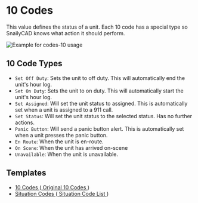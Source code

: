# 10 Codes

This value defines the status of a unit. Each 10 code has a special type so SnailyCAD knows what action it should perform.

![Example for codes-10 usage](/features/values/codes-10.png)

## 10 Code Types

- `Set Off Duty`: Sets the unit to off duty. This will automatically end the unit's hour log.
- `Set On Duty`: Sets the unit to on duty. This will automatically start the unit's hour log.
- `Set Assigned`: Will set the unit status to assigned. This is automatically set when a unit is assigned to a 911 call.
- `Set Status`: Will set the unit status to the selected status. Has no further actions.
- `Panic Button`: Will send a panic button alert. This is automatically set when a unit presses the panic button.
- `En Route`: When the unit is en-route.
- `On Scene`: When the unit has arrived on-scene
- `Unavailable`: When the unit is unavailable.

## Templates

- <a download href="https://docs.snailycad.org/templates/10-codes.json">
    10 Codes
  </a> (<a target="_blank" href="https://rppatrols.weebly.com/dojrp-codes.html">
    Original 10 Codes
  </a>)
- <a download href="https://docs.snailycad.org/templates/situation-codes.json">
    Situation Codes
  </a> (<a
    target="_blank"
    href="https://docs.google.com/document/d/1dAsuiTaPIJgA40KYvy1t_iUS7di1ZYBYtuR6_wka5E8/edit?usp=sharing"
  >
    Situation Code List
  </a>)
